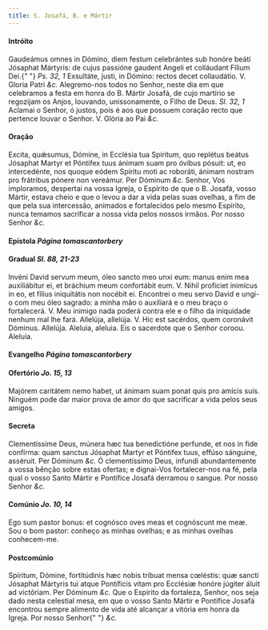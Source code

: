 ```yaml
---
title: S. Josafá, B. e Mártir
---
```


#### Intróito

<div class="grid grid-cols-2 gap-5">
  <span class="text-justify">
    Gaudeámus omnes in Dómino, diem festum celebrántes sub honóre beáti Jósaphat
    Mártyris: de cujus passióne gaudent Angeli et colláudant Fílium Dei.{" "}
    <em>Ps. 32, 1</em> Exsultáte, justi, in Dómino: rectos decet collaudátio. V.
    Gloria Patri <em>&c.</em>
  </span>
  <span class="text-justify">
    Alegremo-nos todos no Senhor, neste dia em que celebramos a festa em honra
    do B. Mártir Josafá, de cujo martírio se regozijam os Anjos, louvando,
    unissonamente, o Filho de Deus. <em>Sl. 32, 1</em> Aclamai o Senhor, ó
    justos, pois é aos que possuem coração recto que pertence louvar o Senhor.
    V. Glória ao Pai <em>&c.</em>
  </span>
</div>

#### Oração

<div class="grid grid-cols-2 gap-5">
  <span class="text-justify">
    Excita, quǽsumus, Dómine, in Ecclésia tua Spíritum, quo replétus beátus
    Jósaphat Martyr et Póntifex tuus ánimam suam pro óvibus pósuit: ut, eo
    intercedénte, nos quoque eódem Spíritu moti ac roboráti, ánimam nostram pro
    frátribus pónere non vereámur. Per Dóminum <em>&c.</em>
  </span>
  <span class="text-justify">
    Senhor, Vos imploramos, despertai na vossa Igreja, o Espírito de que o B.
    Josafá, vosso Mártir, estava cheio e que o levou a dar a vida pelas suas
    ovelhas, a fim de que pela sua intercessão, animados e fortalecidos pelo
    mesmo Espírito, nunca temamos sacrificar a nossa vida pelos nossos irmãos.
    Por nosso Senhor <em>&c.</em>
  </span>
</div>

#### Epístola <em>Página tomascantorbery</em>

#### Gradual <em>Sl. 88, 21-23</em>

<div class="grid grid-cols-2 gap-5">
  <span class="text-justify">
    Invéni David servum meum, óleo sancto meo unxi eum: manus enim mea
    auxiliábitur ei, et bráchium meum confortábit eum. V. Nihil profíciet
    inimícus in eo, et fílius iniquitátis non nocébit ei.
  </span>
  <span class="text-justify">
    Encontrei o meu servo David e ungi-o com meu óleo sagrado: a minha mão o
    auxiliará e o meu braço o fortalecerá. V. Meu inimigo nada poderá contra ele
    e o filho da iniquidade nenhum mal lhe fará.
  </span>
  <span class="text-justify">
    Allelúja, allelúja. V. Hic est sacérdos, quem coronávit Dóminus. Allelúja.
  </span>
  <span class="text-justify">
    Aleluia, aleluia. Eis o sacerdote que o Senhor coroou. Aleluia.
  </span>
</div>

#### Evangelho <em>Página tomascantorbery</em>

#### Ofertório <em>Jo. 15, 13</em>

<div class="grid grid-cols-2 gap-5">
  <span class="text-justify">
    Majórem caritátem nemo habet, ut ánimam suam ponat quis pro amícis suis.
  </span>
  <span class="text-justify">
    Ninguém pode dar maior prova de amor do que sacrificar a vida pelos seus
    amigos.
  </span>
</div>

#### Secreta

<div class="grid grid-cols-2 gap-5">
  <span class="text-justify">
    Clementíssime Deus, múnera hæc tua benedictióne perfunde, et nos in fide
    confírma: quam sanctus Jósaphat Martyr et Póntifex tuus, effúso sánguine,
    asséruit. Per Dóminum <em>&c.</em>
  </span>
  <span class="text-justify">
    Ó clementíssimo Deus, infundi abundantemente a vossa bênção sobre estas
    ofertas; e dignai-Vos fortalecer-nos na fé, pela qual o vosso Santo Mártir e
    Pontífice Josafá derramou o sangue. Por nosso Senhor <em>&c.</em>
  </span>
</div>

#### Comúnio <em>Jo. 10, 14</em>

<div class="grid grid-cols-2 gap-5">
  <span class="text-justify">
    Ego sum pastor bonus: et cognósco oves meas et cognóscunt me meæ.
  </span>
  <span class="text-justify">
    Sou o bom pastor: conheço as minhas ovelhas; e as minhas ovelhas
    conhecem-me.
  </span>
</div>

#### Postcomúnio

<div class="grid grid-cols-2 gap-5">
  <span class="text-justify">
    Spíritum, Dómine, fortitúdinis hæc nobis tríbuat mensa cœléstis: quæ sancti
    Jósaphat Mártyris tui atque Pontíficis vitam pro Ecclésiæ honóre júgiter
    áluit ad victóriam. Per Dóminum <em>&c.</em>
  </span>
  <span class="text-justify">
    Que o Espírito da fortaleza, Senhor, nos seja dado nesta celestial mesa, em
    que o vosso Santo Mártir e Pontífice Josafá encontrou sempre alimento de
    vida até alcançar a vitória em honra da Igreja. Por nosso Senhor{" "}
    <em>&c.</em>
  </span>
</div>
